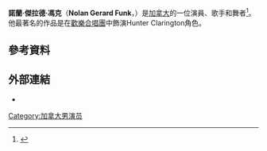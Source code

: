 {{Infobox person
| name         = Nolan Gerard Funk
| image        = Nolan Gerard Funk at the 70th Venice International Film Festival (cropped).jpg
| caption      = 
| birth_date   = {{birth date and age|df=no|1986|7|28}}<ref>Twitter (@nolanfunk) [https://twitter.com/nolanfunk/status/493901787040976896 "Nolan Funk on Twitter"] {{Wayback|url=https://twitter.com/nolanfunk/status/493901787040976896 |date=20160305082009 }} Retrieved January 30, 2015</ref><ref>LadyGunn Magazine [http://ladygunn.com/people/nolan-gerard-funk "Nolan Gerard Funk"] {{Wayback|url=http://ladygunn.com/people/nolan-gerard-funk |date=20160304112212 }} Retrieved 30 January 2015</ref><ref>WhoSay [http://www.whosay.com/articles/3061-nolan-gerard-funk-celebrates-his-birthday-with-fan-art?code=dTu8Uj7 "Nolan Gerard Funk Celebrates His Birthday With Fan Art"] {{Wayback|url=http://www.whosay.com/articles/3061-nolan-gerard-funk-celebrates-his-birthday-with-fan-art?code=dTu8Uj7 |date=20160304094806 }} Retrieved 31 January 2015</ref>
| birth_place  = 加拿大[[卑詩省|卑詩省]][[溫哥華|溫哥華]]<ref>The Huffington Post. [http://live.huffingtonpost.com/r/segment/nolan-gerard-funk/51f8596f2b8c2a20e700022a "Glee's Nolan Gerard Funk Talks Acting & More"] {{Wayback|url=http://live.huffingtonpost.com/r/segment/nolan-gerard-funk/51f8596f2b8c2a20e700022a |date=20160304111139 }} Retrieved January 30, 2015</ref>
| occupation   = 演員，歌手
| years_active = 2001–現在
}}
'''諾蘭·傑拉德·馮克'''（'''Nolan Gerard Funk'''，{{bd|1986年|7月28日}}）是[[加拿大|加拿大]]的一位演員、歌手和舞者<ref>{{cite web |url=http://www.j-14.com/2009/01/exclusive-our-event-with-david.html |title=EXCLUSIVE! Our Event With David Archuleta & Spectacular's Nolan Funk |accessdate=2009-02-22 |work=[[J-14_(magazine)|J-14.com]] |publisher=[[Bauer_Publishing|Bauer Publishing]] |date=2009-01-13 |archive-date=2009-02-25 |archive-url=https://web.archive.org/web/20090225222926/http://www.j-14.com/2009/01/exclusive-our-event-with-david.html |dead-url=no }}</ref>。他最著名的作品是在[[歡樂合唱團|歡樂合唱團]]中飾演Hunter Clarington角色。
==參考資料==
{{Reflist}}
==外部連結==
* {{IMDb name|1289173}}
[[Category:加拿大男演员|Category:加拿大男演员]]